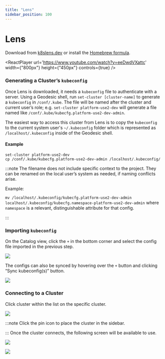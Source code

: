 ```yaml
---
title: "Lens"
sidebar_position: 100
---
```


# Lens
Download from [k8slens.dev](https://k8slens.dev/) or install the [Homebrew formula](https://formulae.brew.sh/cask/lens#default).

<ReactPlayer
    url='https://www.youtube.com/watch?v=eeDwdVXattc'
    width={"800px"}
    height={"450px"}
    controls={true} />

### Generating a Cluster’s `kubeconfig`
Once Lens is downloaded, it needs a `kubeconfig` file to authenticate with a server. Using a Geodesic shell, run `set-cluster [cluster-name]` to generate a `kubeconfig` in `/conf/.kube`. The file will be named after the cluster and current user’s role; e.g. `set-cluster platform-use2-dev` will generate a file named like `/conf/.kube/kubecfg.platform-use2-dev-admin`.

The easiest way to access this cluster from Lens is to copy the `kubeconfig` to the current system user's `~/.kubeconfig` folder which is represented as `/localhost/.kubeconfig` inside of the Geodesic shell.

#### Example

```
set-cluster platform-use2-dev
cp /conf/.kube/kubecfg.platform-use2-dev-admin /localhost/.kubeconfig/
```

:::note
The filename does not include specific context to the project. They can be renamed on the local user’s system as needed, if naming conflicts arise.

Example:

`mv /localhost/.kubeconfig/kubecfg.platform-use2-dev-admin localhost/.kubeconfig/kubecfg.namespace-platform-use2-dev-admin` where `namespace` is a relevant, distinguishable attribute for that config.

:::

### Importing `kubeconfig`
On the Catalog view, click the `+` in the bottom corner and select the config file imported in the previous step.

<img src="/assets/refarch/screenshot-2021-12-20-at-16.01.24@2x.png" /><br/>

The configs can also be synced by hovering over the `+` button and clicking “Sync kubeconfig(s)” button.

<img src="/assets/refarch/screenshot-2021-12-20-at-16.06.58@2x.png" /><br/>

### Connecting to a Cluster
Click cluster within the list on the specific cluster.

<img src="/assets/refarch/screenshot-2021-12-20-at-16.09.30@2x.png" /><br/>

:::note
Click the pin icon to place the cluster in the sidebar.

:::
Once the cluster connects, the following screen will be available to use.

<img src="/assets/refarch/screenshot-2021-12-20-at-16.14.10@2x.png" /><br/>

<img src="/assets/refarch/screenshot-2021-12-20-at-16.14.10@2x.png" /><br/>


